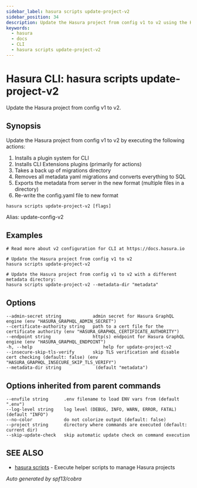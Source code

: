 ```yaml
---
sidebar_label: hasura scripts update-project-v2
sidebar_position: 34
description: Update the Hasura project from config v1 to v2 using the Hasura CLI
keywords:
  - hasura
  - docs
  - CLI
  - hasura scripts update-project-v2
---
```


# Hasura CLI: hasura scripts update-project-v2

Update the Hasura project from config v1 to v2.

## Synopsis

Update the Hasura project from config v1 to v2 by executing the
following actions:

1.  Installs a plugin system for CLI
2.  Installs CLI Extensions plugins (primarily for actions)
3.  Takes a back up of migrations directory
4.  Removes all metadata yaml migrations and converts everything to SQL
5.  Exports the metadata from server in the new format (multiple files
    in a directory)
6.  Re-write the config.yaml file to new format

<!-- -->

    hasura scripts update-project-v2 [flags]

Alias: update-config-v2

## Examples

    # Read more about v2 configuration for CLI at https://docs.hasura.io

    # Update the Hasura project from config v1 to v2
    hasura scripts update-project-v2

    # Update the Hasura project from config v1 to v2 with a different metadata directory:
    hasura scripts update-project-v2 --metadata-dir "metadata"

## Options

    --admin-secret string            admin secret for Hasura GraphQL engine (env "HASURA_GRAPHQL_ADMIN_SECRET")
    --certificate-authority string   path to a cert file for the certificate authority (env "HASURA_GRAPHQL_CERTIFICATE_AUTHORITY")
    --endpoint string                http(s) endpoint for Hasura GraphQL engine (env "HASURA_GRAPHQL_ENDPOINT")
    -h, --help                           help for update-project-v2
    --insecure-skip-tls-verify       skip TLS verification and disable cert checking (default: false) (env "HASURA_GRAPHQL_INSECURE_SKIP_TLS_VERIFY")
    --metadata-dir string             (default "metadata")

## Options inherited from parent commands

    --envfile string      .env filename to load ENV vars from (default ".env")
    --log-level string    log level (DEBUG, INFO, WARN, ERROR, FATAL) (default "INFO")
    --no-color            do not colorize output (default: false)
    --project string      directory where commands are executed (default: current dir)
    --skip-update-check   skip automatic update check on command execution

## SEE ALSO

- [hasura scripts](/graphql/core/hasura-cli/hasura_scripts) - Execute helper scripts to manage Hasura projects

_Auto generated by spf13/cobra_
